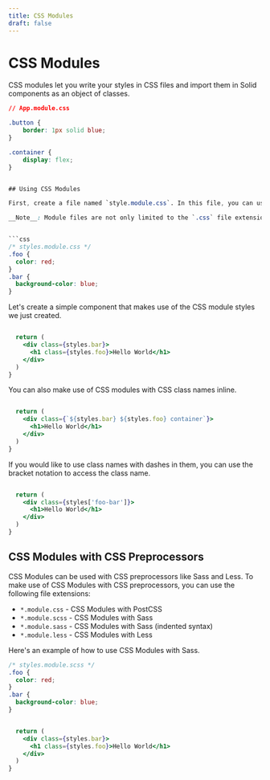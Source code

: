 ```yaml
---
title: CSS Modules
draft: false
---
```



# CSS Modules

CSS modules let you write your styles in CSS files and import them in Solid components as an object of classes. 

```css 
// App.module.css

.button {
	border: 1px solid blue;
}

.container {
	display: flex;
}


## Using CSS Modules 

First, create a file named `style.module.css`. In this file, you can use CSS normally.

__Note__: Module files are not only limited to the `.css` file extension, you can also have `*.module.(scss|sass|css)` file extensions depending on if your project is using a CSS preprocessor.


```css 
/* styles.module.css */
.foo {
  color: red;
}
.bar {
  background-color: blue;
}
```

Let's create a simple component that makes use of the CSS module styles we just created. 

```jsx

  return (
    <div class={styles.bar}>
      <h1 class={styles.foo}>Hello World</h1>
    </div>
  )
}
```

You can also make use of CSS modules with CSS class names inline.

```jsx

  return (
    <div class={`${styles.bar} ${styles.foo} container`}>
      <h1>Hello World</h1>
    </div>
  )
}
```

If you would like to use class names with dashes in them, you can use the bracket notation to access the class name.

```jsx

  return (
    <div class={styles['foo-bar']}>
      <h1>Hello World</h1>
    </div>
  )
}
```

## CSS Modules with CSS Preprocessors

CSS Modules can be used with CSS preprocessors like Sass and Less. To make use of CSS Modules with CSS preprocessors, you can use the following file extensions:

- `*.module.css` - CSS Modules with PostCSS
- `*.module.scss` - CSS Modules with Sass
- `*.module.sass` - CSS Modules with Sass (indented syntax)
- `*.module.less` - CSS Modules with Less

Here's an example of how to use CSS Modules with Sass.

```scss
/* styles.module.scss */
.foo {
  color: red;
}
.bar {
  background-color: blue;
}
```

```jsx

  return (
    <div class={styles.bar}>
      <h1 class={styles.foo}>Hello World</h1>
    </div>
  )
}
```